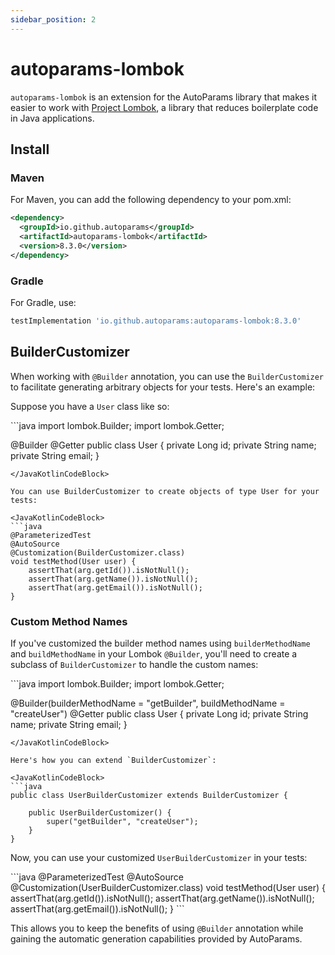```yaml
---
sidebar_position: 2
---
```



# autoparams-lombok

`autoparams-lombok` is an extension for the AutoParams library that makes it easier to work with [Project Lombok](https://projectlombok.org/), a library that reduces boilerplate code in Java applications.

## Install

### Maven

For Maven, you can add the following dependency to your pom.xml:

```xml
<dependency>
  <groupId>io.github.autoparams</groupId>
  <artifactId>autoparams-lombok</artifactId>
  <version>8.3.0</version>
</dependency>
```

### Gradle

For Gradle, use:

```gradle
testImplementation 'io.github.autoparams:autoparams-lombok:8.3.0'
```

## BuilderCustomizer

When working with `@Builder` annotation, you can use the `BuilderCustomizer` to facilitate generating arbitrary objects for your tests. Here's an example:

Suppose you have a `User` class like so:

<JavaKotlinCodeBlock>
```java
import lombok.Builder;
import lombok.Getter;

@Builder
@Getter
public class User {
    private Long id;
    private String name;
    private String email;
}
```
</JavaKotlinCodeBlock>

You can use BuilderCustomizer to create objects of type User for your tests:

<JavaKotlinCodeBlock>
```java
@ParameterizedTest
@AutoSource
@Customization(BuilderCustomizer.class)
void testMethod(User user) {
    assertThat(arg.getId()).isNotNull();
    assertThat(arg.getName()).isNotNull();
    assertThat(arg.getEmail()).isNotNull();
}
```
</JavaKotlinCodeBlock>

### Custom Method Names

If you've customized the builder method names using `builderMethodName` and `buildMethodName` in your Lombok `@Builder`, you'll need to create a subclass of `BuilderCustomizer` to handle the custom names:

<JavaKotlinCodeBlock>
```java
import lombok.Builder;
import lombok.Getter;

@Builder(builderMethodName = "getBuilder", buildMethodName = "createUser")
@Getter
public class User {
    private Long id;
    private String name;
    private String email;
}
```
</JavaKotlinCodeBlock>

Here's how you can extend `BuilderCustomizer`:

<JavaKotlinCodeBlock>
```java
public class UserBuilderCustomizer extends BuilderCustomizer {

    public UserBuilderCustomizer() {
        super("getBuilder", "createUser");
    }
}
```
</JavaKotlinCodeBlock>

Now, you can use your customized `UserBuilderCustomizer` in your tests:

<JavaKotlinCodeBlock>
```java
@ParameterizedTest
@AutoSource
@Customization(UserBuilderCustomizer.class)
void testMethod(User user) {
    assertThat(arg.getId()).isNotNull();
    assertThat(arg.getName()).isNotNull();
    assertThat(arg.getEmail()).isNotNull();
}
```
</JavaKotlinCodeBlock>

This allows you to keep the benefits of using `@Builder` annotation while gaining the automatic generation capabilities provided by AutoParams.